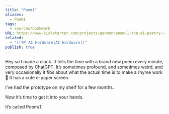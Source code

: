 ```yaml
---
title: "Poem1"
aliases:
  - Poem1
tags:
  - sources/bookmark
URL: https://www.kickstarter.com/projects/genmon/poem-1-the-ai-poetry-clock
related:
  - "[[🗺️ AI Hardware|AI Hardware]]"
publish: true
---
```


Hey so I made a clock. It tells the time with a brand new poem every minute, composed by ChatGPT. It’s sometimes profound, and sometimes weird, and very occasionally it fibs about what the actual time is to make a rhyme work 😬 It has a cute e-paper screen.

I’ve had the prototype on my shelf for a few months.

Now it’s time to get it into your hands.

It’s called Poem/1.